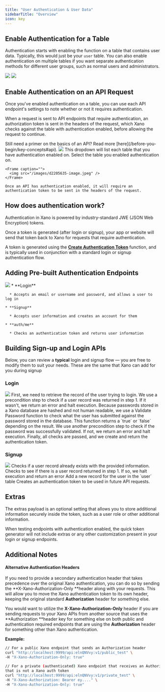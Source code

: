 ```yaml
---
title: "User Authentication & User Data"
sidebarTitle: "Overview"
icon: key
---
```


## **Enable Authentication for a Table**

Authentication starts with enabling the function on a table that contains user data. Typically, this would just be your `user` table. You can also enable authentication on multiple tables if you want separate authentication methods for different user groups, such as normal users and administrators.

<Steps>
  <Step title="Click the ⋮ icon in the database table view and choose Settings.">
    <Frame caption="">
      <img src="/images/00310e7c-image.jpeg" />
    </Frame>
  </Step>
  <Step title="Use the dropdown to enable authentication.">
    <Frame caption="">
      <img src="/images/e4a4cbe6-image.jpeg" />
    </Frame>
  </Step>
</Steps>

## **Enable Authentication on an API Request**

Once you've enabled authentication on a table, you can use each API endpoint's settings to note whether or not it requires authentication.

When a request is sent to API endpoints that require authentication, an authorization token is sent in the headers of the request, which Xano checks against the table with authentication enabled, before allowing the request to continue.

<Info>
Still need a primer on the basics of an API? Read more [here](/before-you-begin/key-concepts#api).
</Info>

<Steps>
  <Step title="Click … to access the settings of the API you'd like to enable authentication on.">
    <Frame caption="">
      <img src="/images/7c32cc03-image.jpeg" />
    </Frame>
  </Step>
  <Step title="Enable authentication for the endpoint in the dropdown.">
    This dropdown will list each table that you have authentication enabled on. Select the table you enabled authentication on.

    <Frame caption="">
      <img src="/images/d2205635-image.jpeg" />
    </Frame>

    Once an API has authentication enabled, it will require an authentication token to be sent in the headers of the request.
  </Step>
</Steps>

## How does authentication work?

Authentication in Xano is powered by industry-standard JWE (JSON Web Encryption) tokens.

Once a token is generated (after login or signup), your app or website will send that token back to Xano for requests that require authentication.

A token is generated using the [**Create Authentication Token**](/the-function-stack/functions/security#create-authentication-token) function, and is typically used in conjunction with a standard login or signup authentication flow.

## Adding Pre-built Authentication Endpoints

<Steps>
  <Step title="Create an API group to hold your authentication endpoints.">
    
  </Step>
  <Step title="Click '+ Add API Endpoint' and choose Authentication to pick from the pre-built API endpoints.">
    <Frame caption="">
      <img src="/images/534220cf-image.jpeg" />
    </Frame>
  </Step>
  <Step title="Choose the API that you'd like to add.">
    * **Login**

      * Accepts an email or username and password, and allows a user to log in

    * **Signup**

      * Accepts user information and creates an account for them

    * **auth/me**

      * Checks an authentication token and returns user information
  </Step>
</Steps>

## Building Sign-up and Login APIs

Below, you can review a **typical** login and signup flow — you are free to modify them to suit your needs. These are the same that Xano can add for you during signup

### Login

<Frame caption="">
  <img src="/images/80b400d2-image.jpeg" />
</Frame>

<Steps>
  <Step title="Get Record From user">
    First, we need to retrieve the record of the user trying to login.
  </Step>
  <Step title="Precondition: user ≠ null">
    We use a precondition step to check if a user record was returned in step 1. If it wasn't, we return an error and halt execution.
  </Step>
  <Step title="Validate Password">
    Because passwords stored in a Xano database are hashed and not human readable, we use a Validate Password function to check what the user has submitted against the password stored in the database. This function returns a `true` or `false` depending on the result.
  </Step>
  <Step title="Precondition: pass_result = true">
    We use another precondition step to check if the password was successfully validated. If not, we return an error and halt execution.
  </Step>
  <Step title="Create Authentication Token">
    Finally, all checks are passed, and we create and return the authentication token.
  </Step>
</Steps>

### Signup

<Frame caption="">
  <img src="/images/6233c5a8-image.jpeg" />
</Frame>

<Steps>
  <Step title="Get Record From user">
    Checks if a user record already exists with the provided information.
  </Step>
  <Step title="Precondition: user = null">
    Checks to see if there is a user record returned in step 1. If so, we halt execution and return an error
  </Step>
  <Step title="Add Record In user">
    Add a new record for the user in the `user` table
  </Step>
  <Step title="Create Authentication Token">
    Creates an authentication token to be used in future API requests.
  </Step>
</Steps>

## Extras

The extras payload is an optional setting that allows you to store additional information securely inside the token, such as a user role or other additional information.

<Info>
When testing endpoints with authentication enabled, the quick token generator will not include extras or any other customization present in your login or signup endpoints.
</Info>

## Additional Notes

#### Alternative Authentication Headers

If you need to provide a secondary authentication header that takes precedence over the original Xano authentication, you can do so by sending the **X-Xano-Authorization-Only **header along with your requests. This will allow you to move the Xano authentication token to its own header, keeping the original standard **Authorization** header for something else.

You would want to utilize the **X-Xano-Authorization-Only** header if you are sending requests to your Xano APIs from another source that uses the **Authorization **header key for something else on both public and authentication required endpoints that are using the **Authorization** header for something other than Xano authentication.

**Example:**

```sh {1-2}
// For a public Xano endpoint that sends an Authorization header
curl "http://localhost:9999/api:elnQNVvy:v1/public_test" \
-H "X-Xano-Authorization-Only: true"

// For a private (authenticated) Xano endpoint that receives an Authorization header
that is not a Xano auth token
curl "http://localhost:9999/api:elnQNVvy:v1/private_test" \
-H "X-Xano-Authorization: Bearer ey...." \
-H "X-Xano-Authorization-Only: true"
```


